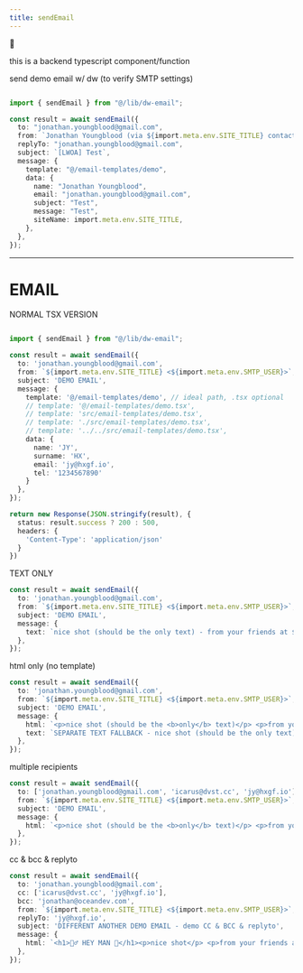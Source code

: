 ```yaml
---
title: sendEmail
---
```

🚜



this is a backend typescript component/function


send demo email w/ dw (to verify SMTP settings)


```typescript

import { sendEmail } from "@/lib/dw-email";

const result = await sendEmail({
  to: "jonathan.youngblood@gmail.com",
  from: `Jonathan Youngblood (via ${import.meta.env.SITE_TITLE} contact form) <${import.meta.env.SMTP_USER}>`,
  replyTo: "jonathan.youngblood@gmail.com",
  subject: `[LWOA] Test`,
  message: {
    template: "@/email-templates/demo",
    data: {
      name: "Jonathan Youngblood",
      email: "jonathan.youngblood@gmail.com",
      subject: "Test",
      message: "Test",
      siteName: import.meta.env.SITE_TITLE,
    },
  },
});

```




---




# EMAIL
NORMAL TSX VERSION
```typescript

import { sendEmail } from "@/lib/dw-email";

const result = await sendEmail({
  to: 'jonathan.youngblood@gmail.com',
  from: `${import.meta.env.SITE_TITLE} <${import.meta.env.SMTP_USER}>`,
  subject: 'DEMO EMAIL',
  message: {
    template: '@/email-templates/demo', // ideal path, .tsx optional
    // template: '@/email-templates/demo.tsx',
    // template: 'src/email-templates/demo.tsx',
    // template: './src/email-templates/demo.tsx',
    // template: '../../src/email-templates/demo.tsx',
    data: {
      name: 'JY',
      surname: 'HX',
      email: 'jy@hxgf.io',
      tel: '1234567890'
    }
  },
});

return new Response(JSON.stringify(result), {
  status: result.success ? 200 : 500,
  headers: {
    'Content-Type': 'application/json'
  }
})
```


TEXT ONLY
```typescript
const result = await sendEmail({
  to: 'jonathan.youngblood@gmail.com',
  from: `${import.meta.env.SITE_TITLE} <${import.meta.env.SMTP_USER}>`,
  subject: 'DEMO EMAIL',
  message: {
    text: `nice shot (should be the only text) - from your friends at ${import.meta.env.SITE_TITLE}`,
  },
});
```


html only (no template)
```typescript
const result = await sendEmail({
  to: 'jonathan.youngblood@gmail.com',
  from: `${import.meta.env.SITE_TITLE} <${import.meta.env.SMTP_USER}>`,
  subject: 'DEMO EMAIL',
  message: {
    html: `<p>nice shot (should be the <b>only</b> text)</p> <p>from your friends at ${import.meta.env.SITE_TITLE}</p>`,
    text: `SEPARATE TEXT FALLBACK - nice shot (should be the only text) from your friends at ${import.meta.env.SITE_TITLE}`,
  },
});
```


multiple recipients
```typescript
const result = await sendEmail({
  to: ['jonathan.youngblood@gmail.com', 'icarus@dvst.cc', 'jy@hxgf.io'],
  from: `${import.meta.env.SITE_TITLE} <${import.meta.env.SMTP_USER}>`,
  subject: 'DEMO EMAIL',
  message: {
    html: `<p>nice shot (should be the <b>only</b> text)</p> <p>from your friends at ${import.meta.env.SITE_TITLE}</p>`,
  },
});
```

cc & bcc & replyto
```typescript
const result = await sendEmail({
  to: 'jonathan.youngblood@gmail.com',
  cc: ['icarus@dvst.cc', 'jy@hxgf.io'],
  bcc: 'jonathan@oceandev.com',
  from: `${import.meta.env.SITE_TITLE} <${import.meta.env.SMTP_USER}>`,
  replyTo: 'jy@hxgf.io',
  subject: 'DIFFERENT ANOTHER DEMO EMAIL - demo CC & BCC & replyto',
  message: {
    html: `<h1>👯‍♂️ HEY MAN 🤗</h1><p>nice shot</p> <p>from your friends at ${import.meta.env.SITE_TITLE}</p>`,
  },
});
```
